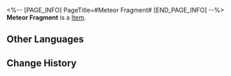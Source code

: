 <%-- [PAGE_INFO]
PageTitle=#Meteor Fragment#
[END_PAGE_INFO] --%>
{{Item Infobox
|id          = 250001
|image       = Item Meteor Fragment.png
|type        = 
|invCategory = 
|rarity      = 1
|effect      = 
|description = 
}}
'''Meteor Fragment''' is a [[Item]].

==Other Languages==
{{Other Languages
|en   = Meteor Fragment
|zhs  = 流星碎片
|zht  = 流星碎片
|ja   = 流星の欠片
|ko   = 유성 조각
|es   = Fragmento de meteorito
|fr   = Fragment de météorite
|ru   = Осколок метеорита
|th   = ชิ้นส่วนดาวตก
|vi   = Mảnh Sao Băng
|de   = Fragment eines Meteoriten
|id   = Potongan Meteor
|pt   = Fragmento de Meteoro
}}

==Change History==
{{Change History|1.1}}
